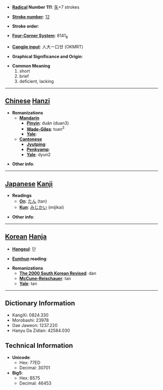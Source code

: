* '''[[Wiktionary:Chinese radical index| Radical]] Number 111''': [[Wiktionary:Chinese radical index 矢|矢]]+7 strokes

* '''[[Wiktionary:Chinese total strokes index|Stroke number]]''': [[Wiktionary:Chinese total strokes index 12|12]]

* '''Stroke order''': 

* '''[[Wiktionary:Chinese four corner index|Four-Corner System]]''': 8141<sub>8</sub>

* '''[[Wiktionary:Chinese Cangjie index|Cangjie input]]''': 人大一口廿 (OKMRT)

* '''Graphical Significance and Origin''': 

* '''Common Meaning'''
*#short
*# brief
*# deficient, lacking


----

== [[Chinese]] [[Hanzi]] ==

* '''Romanizations'''
** '''[[Mandarin]]'''
*** '''[[Pinyin]]''': duǎn (duan3)
*** '''[[Wade-Giles]]''': tuan<sup>3</sup>
*** '''[[Yale]]''': 
** '''[[Cantonese]]'''
*** '''[[Jyutping]]''':
*** '''[[Penkyamp]]''': 
*** '''[[Yale]]''': dyun2

* '''Other info''': 

----

== [[Japanese]] [[Kanji]] ==

* '''Readings'''
** '''[[On]]''': [[たん]] (tan)
** '''[[Kun]]''': [[みじかい]] (mijikai)

* '''Other info''':  

----

== [[Korean]] [[Hanja]] ==

* '''[[Hangeul]]''': 단

* '''[[Eumhun]] reading''': 

* '''Romanizations'''
** '''[[The 2000 South Korean Revised Romanization|The 2000 South Korean Revised]]''': dan
** '''[[McCune-Reischauer]]''': tan
** '''[[Yale]]''': tan

----

== Dictionary Information ==

* KangXi: 0824.330
* Morobashi: 23978
* Dae Jaweon: 1237.220
* Hanyu Da Zidian: 42584.030

== Technical Information ==

* '''Unicode''':
** Hex: 77ED
** Decimal: 30701
* '''Big5''':
** Hex: B575
** Decimal: 46453